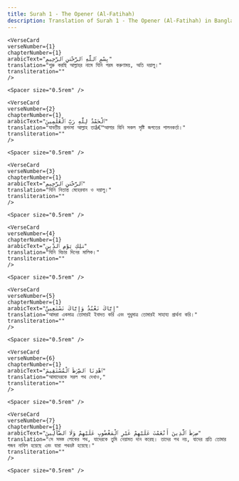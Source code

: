 ```yaml
---
title: Surah 1 - The Opener (Al-Fatihah)  
description: Translation of Surah 1 - The Opener (Al-Fatihah) in Bangla
---
```







    <VerseCard 
    verseNumber={1}
    chapterNumber={1}
    arabicText="بِسْمِ ٱللَّهِ ٱلرَّحْمَٰنِ ٱلرَّحِيمِ"
    translation="শুরু করছি আল্লাহর নামে যিনি পরম করুণাময়, অতি দয়ালু।"
    transliteration=""
    />

    <Spacer size="0.5rem" />
                
    <VerseCard 
    verseNumber={2}
    chapterNumber={1}
    arabicText="ٱلْحَمْدُ لِلَّهِ رَبِّ ٱلْعَٰلَمِينَ"
    translation="যাবতীয় প্রশংসা আল্লাহ তাâ€™আলার যিনি সকল সৃষ্টি জগতের পালনকর্তা।"
    transliteration=""
    />

    <Spacer size="0.5rem" />
                
    <VerseCard 
    verseNumber={3}
    chapterNumber={1}
    arabicText="ٱلرَّحْمَٰنِ ٱلرَّحِيمِ"
    translation="যিনি নিতান্ত মেহেরবান ও দয়ালু।"
    transliteration=""
    />

    <Spacer size="0.5rem" />
                
    <VerseCard 
    verseNumber={4}
    chapterNumber={1}
    arabicText="مَٰلِكِ يَوْمِ ٱلدِّينِ"
    translation="যিনি বিচার দিনের মালিক।"
    transliteration=""
    />

    <Spacer size="0.5rem" />
                
    <VerseCard 
    verseNumber={5}
    chapterNumber={1}
    arabicText="إِيَّاكَ نَعْبُدُ وَإِيَّاكَ نَسْتَعِينُ"
    translation="আমরা একমাত্র তোমারই ইবাদত করি এবং শুধুমাত্র তোমারই সাহায্য প্রার্থনা করি।"
    transliteration=""
    />

    <Spacer size="0.5rem" />
                
    <VerseCard 
    verseNumber={6}
    chapterNumber={1}
    arabicText="ٱهْدِنَا ٱلصِّرَٰطَ ٱلْمُسْتَقِيمَ"
    translation="আমাদেরকে সরল পথ দেখাও,"
    transliteration=""
    />

    <Spacer size="0.5rem" />
                
    <VerseCard 
    verseNumber={7}
    chapterNumber={1}
    arabicText="صِرَٰطَ ٱلَّذِينَ أَنْعَمْتَ عَلَيْهِمْ غَيْرِ ٱلْمَغْضُوبِ عَلَيْهِمْ وَلَا ٱلضَّآلِّينَ"
    translation="সে সমস্ত লোকের পথ, যাদেরকে তুমি নেয়ামত দান করেছ। তাদের পথ নয়, যাদের প্রতি তোমার গজব নাযিল হয়েছে এবং যারা পথভ্রষ্ট হয়েছে।"
    transliteration=""
    />

    <Spacer size="0.5rem" />
                